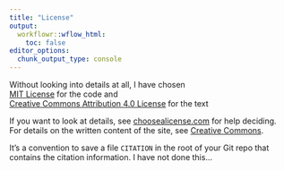 ```yaml
---
title: "License"
output:
  workflowr::wflow_html:
    toc: false
editor_options:
  chunk_output_type: console
---
```


Without looking into details at all, I have chosen  
[MIT License](https://choosealicense.com/licenses/mit/) for the code and  
[Creative Commons Attribution 4.0 License](https://creativecommons.org/licenses/by/4.0/) for the text  

If you want to look at details, see [choosealicense.com][choose] for
help deciding.  
For details on the written content of the site, see [Creative Commons][cc].  

[choose]: http://choosealicense.com/
[cc]: https://creativecommons.org/choose/

It's a convention to save a file `CITATION` in the root of your Git repo that contains the citation information. I have not done this...  
